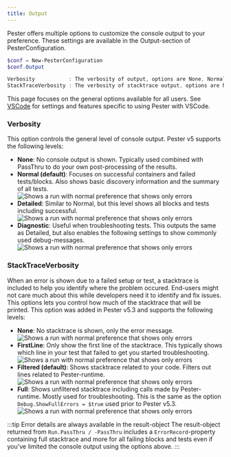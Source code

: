 ```yaml
---
title: Output
---
```


Pester offers multiple options to customize the console output to your preference. These settings are available in the Output-section of PesterConfiguration.

```powershell
$conf = New-PesterConfiguration
$conf.Output                   

Verbosity           : The verbosity of output, options are None, Normal, Detailed and Diagnostic. (Normal, default: Normal)
StackTraceVerbosity : The verbosity of stacktrace output, options are None, FirstLine, Filtered and Full. (Filtered, default: Filtered)
```

This page focuses on the general options available for all users. See [VSCode](./vscode) for settings and features specific to using Pester with VSCode.

### Verbosity

This option controls the general level of console output. Pester v5 supports the following levels:

- **None**: No console output is shown. Typically used combined with PassThru to do your own post-processing of the results.
- **Normal (default)**: Focuses on successful containers and failed tests/blocks. Also shows basic discovery information and the summary of all tests. 
![Shows a run with normal preference that shows only errors](images/minimal-output.gif)
- **Detailed**: Similar to Normal, but this level shows all blocks and tests including successful.
![Shows a run with normal preference that shows only errors](images/minimal-output.gif)
- **Diagnostic**: Useful when troubleshooting tests. This outputs the same as Detailed, but also enables the following settings to show commonly used debug-messages.
![Shows a run with normal preference that shows only errors](images/minimal-output.gif)

### StackTraceVerbosity

When an error is shown due to a failed setup or test, a stacktrace is included to help you identify where the problem occured. End-users might not care much about this while developers need it to identify and fix issues.
This options lets you control how much of the stacktrace that will be printed. This option was added in Pester v5.3 and supports the following levels:

- **None**: No stacktrace is shown, only the error message.
![Shows a run with normal preference that shows only errors](images/minimal-output.gif)
- **FirstLine**: Only show the first line of the stacktrace. This typically shows which line in your test that failed to get you started troubleshooting.
![Shows a run with normal preference that shows only errors](images/minimal-output.gif)
- **Filtered (default)**: Shows stacktrace related to your code. Filters out lines related to Pester-runtime.
![Shows a run with normal preference that shows only errors](images/minimal-output.gif)
- **Full**: Shows unfiltered stacktrace including calls made by Pester-runtime. Mostly used for troubleshooting. This is the same as the option `Debug.ShowFullErrors = $true` used prior to Pester v5.3.
![Shows a run with normal preference that shows only errors](images/minimal-output.gif)

:::tip Error details are always available in the result-object
The result-object returned from `Run.PassThru / -PassThru` includes a `ErrorRecord`-property containing full stacktrace and more for all failing blocks and tests even if you've limited the console output using the options above.
:::